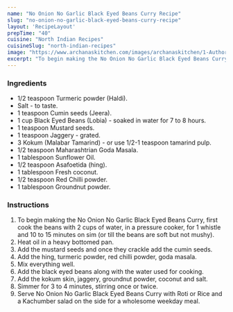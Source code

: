 ---
name: "No Onion No Garlic Black Eyed Beans Curry Recipe"
slug: "no-onion-no-garlic-black-eyed-beans-curry-recipe"
layout: 'RecipeLayout'
prepTime: "40"
cuisine: "North Indian Recipes"
cuisineSlug: "north-indian-recipes"
image: "https://www.archanaskitchen.com/images/archanaskitchen/1-Author/Madhuli_Ajay/Black_eyed_beans_curry_No_oniongarlic_recipe.jpg"
excerpt: "To begin making the No Onion No Garlic Black Eyed Beans Curry, first cook the beans with 2 cups of water, in a pressure cooker, for 1 whistle and 10 to 15 minutes on sim or till the beans are soft but not mushy"
---

### Ingredients

- 1/2 teaspoon Turmeric powder (Haldi).
- Salt - to taste.
- 1 teaspoon Cumin seeds (Jeera).
- 1 cup Black Eyed Beans (Lobia) - soaked in water for 7 to 8 hours.
- 1 teaspoon Mustard seeds.
- 1 teaspoon Jaggery - grated.
- 3 Kokum (Malabar Tamarind) - or use 1/2-1 teaspoon tamarind pulp.
- 1/2 teaspoon Maharashtrian Goda Masala.
- 1 tablespoon Sunflower Oil.
- 1/2 teaspoon Asafoetida (hing).
- 1 tablespoon Fresh coconut.
- 1/2 teaspoon Red Chilli powder.
- 1 tablespoon Groundnut powder.

### Instructions

1. To begin making the No Onion No Garlic Black Eyed Beans Curry, first cook the beans with 2 cups of water, in a pressure cooker, for 1 whistle and 10 to 15 minutes on sim (or till the beans are soft but not mushy).
1. Heat oil in a heavy bottomed pan.
1. Add the mustard seeds and once they crackle add the cumin seeds.
1. Add the hing, turmeric powder, red chilli powder, goda masala.
1. Mix everything well.
1. Add the black eyed beans along with the water used for cooking.
1. Add the kokum skin, jaggery, groundnut powder, coconut and salt.
1. Simmer for 3 to 4 minutes, stirring once or twice.
1. Serve No Onion No Garlic Black Eyed Beans Curry with Roti or Rice and a Kachumber salad on the side for a wholesome weekday meal.
